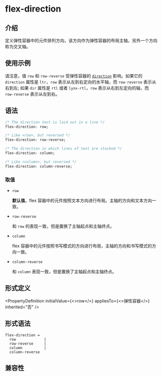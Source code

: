 # flex-direction

## 介绍

定义弹性容器中的元件排列方向，该方向作为弹性容器的布局主轴，另外一个方向称为交叉轴。

## 使用示例


<Go
  example="css-api"
  defaultFile="src/flex-direction/App.tsx"
  img="https://lf-lynx.tiktok-cdns.com/obj/lynx-artifacts-oss-sg/lynx-website/assets/doc/css/flex-direction.jpg"
  entry="src/flex-direction"
  defaultEntryFile="dist/flex-direction.lynx.bundle"
/>

请注意，值 `row` 和 `row-reverse` 受弹性容器的 [`direction`](./direction.html) 影响。如果它的 `direction` 属性是 `ltr`，`row` 表示从左到右定向的水平轴，而 `row-reverse` 表示从右到左; 如果 `dir` 属性是 `rtl` 或者 `lynx-rtl`，`row` 表示从右到左定向的轴，而 `row-reverse` 表示从左到右。

## 语法

```css
/* The direction text is laid out in a line */
flex-direction: row;

/* Like <row>, but reversed */
flex-direction: row-reverse;

/* The direction in which lines of text are stacked */
flex-direction: column;

/* Like <column>, but reversed */
flex-direction: column-reverse;
```

### 取值

- `row`

  **默认值**。flex 容器中的元件按照文本方向进行布局。主轴的方向和文本方向一致。

- `row-reverse`

  和 `row` 的表现一致，但是置换了主轴起点和主轴终点。

- `column`

  flex 容器中的元件按照书写模式的方向进行布局，主轴的方向和书写模式的方向一致。

- `column-reverse`

  和 `column` 表现一致，但是置换了主轴起点和主轴终点。

## 形式定义


<PropertyDefinition
  initialValue={<>row</>}
  appliesTo={<>弹性容器</>}
  inherited="否"
/>

## 形式语法

```
flex-direction =
  row             |
  row-reverse     |
  column          |
  column-reverse
```

## 兼容性


<LegacyCompatTable metadata="css/properties/flex-direction" />
